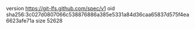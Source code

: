 version https://git-lfs.github.com/spec/v1
oid sha256:3c027d0807066c538876886a385e5331a84d36caa65837d575f4ea6623afe71a
size 52628
